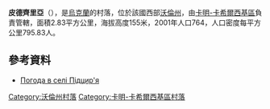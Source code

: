 {{coord|51|35|25|N|24|57|41|E|scale:30000|display=title}}

'''皮德齊里亞'''（{{lang-uk|Підцир'я}}），是[[烏克蘭|烏克蘭]]的村落，位於該國西部[[沃倫州|沃倫州]]，由[[卡明-卡希爾西基區|卡明-卡希爾西基區]]負責管轄，面積2.83平方公里，海拔高度155米，2001年人口764，人口密度每平方公里795.83人。

==參考資料==
* [http://weather.in.ua/ua/volynskaja/20663 Погода в селі Підцир'я] {{Wayback|url=http://weather.in.ua/ua/volynskaja/20663 |date=20140903140917 }}

[[Category:沃倫州村落|Category:沃倫州村落]]
[[Category:卡明-卡希爾西基區村落|Category:卡明-卡希爾西基區村落]]


{{Volyn-geo-stub}}